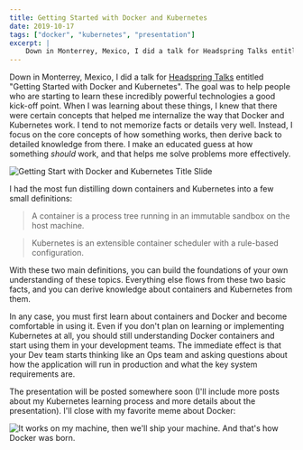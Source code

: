 ```yaml
---
title: Getting Started with Docker and Kubernetes
date: 2019-10-17
tags: ["docker", "kubernetes", "presentation"]
excerpt: |
    Down in Monterrey, Mexico, I did a talk for Headspring Talks entitled "Getting Started with Docker and Kubernetes". The goal was to help people who are starting to learn these incredibly powerful technologies a good kick-off point. When I was learning about these things, I knew that there were certain concepts that helped me internalize the way that Docker and Kubernetes work. I tend to not memorize facts or details very well. Instead, I focus on the core concepts of how something works, then derive back to detailed knowledge from there. I make an educated guess at how something *should* work, and that helps me solve problems more effectively.
---
```


Down in Monterrey, Mexico, I did a talk for [Headspring Talks](https://www.meetup.com/Headspring-Talks/events/265159101/) entitled "Getting Started with Docker and Kubernetes". The goal was to help people who are starting to learn these incredibly powerful technologies a good kick-off point. When I was learning about these things, I knew that there were certain concepts that helped me internalize the way that Docker and Kubernetes work. I tend to not memorize facts or details very well. Instead, I focus on the core concepts of how something works, then derive back to detailed knowledge from there. I make an educated guess at how something *should* work, and that helps me solve problems more effectively.

![Getting Start with Docker and Kubernetes Title Slide](./Getting-Started-with-Docker-and-Kubernetes-2019-10-17.jpg)

I had the most fun distilling down containers and Kubernetes into a few small definitions:

> A container is a process tree running in an immutable sandbox on the host machine.

> Kubernetes is an extensible container scheduler with a rule-based configuration.

With these two main definitions, you can build the foundations of your own understanding of these topics. Everything else flows from these two basic facts, and you can derive knowledge about containers and Kubernetes from them.

In any case, you must first learn about containers and Docker and become comfortable in using it. Even if you don't plan on learning or implementing Kubernetes at all, you should still understanding Docker containers and start using them in your development teams. The immediate effect is that your Dev team starts thinking like an Ops team and asking questions about how the application will run in production and what the key system requirements are.

The presentation will be posted somewhere soon (I'll include more posts about my Kubernetes learning process and more details about the presentation). I'll close with my favorite meme about Docker:

![It works on my machine, then we'll ship your machine. And that's how Docker was born.](./it-works-on-my-machine-then-well-ship-your-machine-64347033.png)
